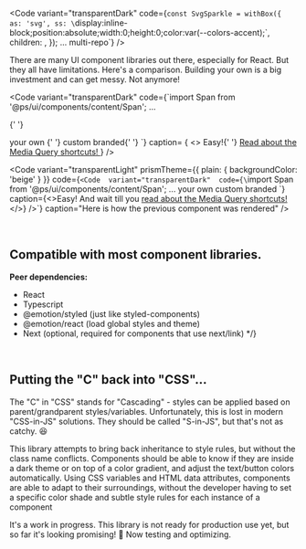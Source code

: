 <Code
  variant="transparentDark"
  code={`const SvgSparkle = withBox({
  as: 'svg',
  ss: \`display:inline-block;position:absolute;width:0;height:0;color:var(--colors-accent);\`,
  children: <path d="..." fill="currentColor" />,
});
...
<SvgSparkle ss="top:-1rem;" />multi-repo<SvgSparkle ss="bottom:-1rem;" />`}
/>

There are many UI component libraries out there, especially for React. But they all have limitations. <a>Here's a comparison.</a> Building your own is a big investment and can get messy. Not anymore!

<Code
variant="transparentDark"
code={`import Span from '@ps/ui/components/content/Span';
...

{' '}

<Span variant="textGradient" data-color="accent">
  your own
</Span> <Span variant="textColorUnderline" data-color="rainbow">
  {' '}
  custom branded{' '}
</Span>
`} caption=
{
  <>
    Easy!{' '}
    <a href="/?path=/docs/about-200--page" target="_top">
      Read about the Media Query shortcuts!
    </a>
  </>
}
/>

<Code
  variant="transparentLight"
  prismTheme={{ plain: { backgroundColor: 'beige' } }}
  code={`<Code 
  variant="transparentDark" 
  code={\`import Span from '@ps/ui/components/content/Span';
  ...
  <Span variant="textGradient" data-color="accent">your own</Span> <Span variant="textColorUnderline" data-color="rainbow"> custom branded </Span>
  \`}
  caption={<>Easy! And wait till you <a href="/?path=/docs/about-200--page" target="_top">read about the Media Query shortcuts!</a></>}
/>`}
  caption="Here is how the previous component was rendered"
/>

<br />

## Compatible with most component libraries.

**Peer dependencies:**

- React
- Typescript
- @emotion/styled (just like styled-components)
- @emotion/react (load global styles and theme)
- Next (optional, required for components that use next/link) \*/}

<br />

## Putting the "C" back into "CSS"...

The "C" in "CSS" stands for "Cascading" - styles can be applied based on parent/grandparent styles/variables. Unfortunately, this is lost in modern "CSS-in-JS" solutions. They should be called "S-in-JS", but that's not as catchy. 😆

This library attempts to bring back inheritance to style rules, but without the class name conflicts. Components should be able to know if they are inside a dark theme or on top of a color gradient, and adjust the text/button colors automatically. Using CSS variables and HTML data attributes, components are able to adapt to their surroundings, without the developer having to set a specific color shade and subtle style rules for each instance of a component

It's a work in progress. This library is not ready for production use yet, but so far it's looking promising! 🚀 Now testing and optimizing.
